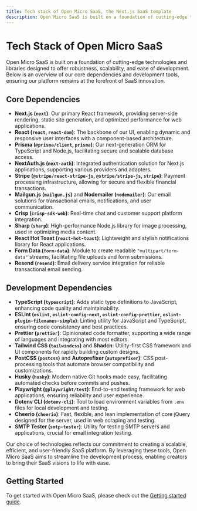 ```yaml
---
title: Tech stack of Open Micro SaaS, the Next.js SaaS template
description: Open Micro SaaS is built on a foundation of cutting-edge technologies and libraries designed to offer robustness, scalability, and ease of development.
---
```


# Tech Stack of Open Micro SaaS

Open Micro SaaS is built on a foundation of cutting-edge technologies and libraries designed to offer robustness, scalability, and ease of development. Below is an overview of our core dependencies and development tools, ensuring our platform remains at the forefront of SaaS innovation.

## Core Dependencies

- **Next.js (`next`)**: Our primary React framework, providing server-side rendering, static site generation, and optimized performance for web applications.
- **React (`react`, `react-dom`)**: The backbone of our UI, enabling dynamic and responsive user interfaces with a component-based architecture.
- **Prisma (`@prisma/client`, `prisma`)**: Our next-generation ORM for TypeScript and Node.js, facilitating secure and scalable database access.
- **NextAuth.js (`next-auth`)**: Integrated authentication solution for Next.js applications, supporting various providers and adapters.
- **Stripe (`@stripe/react-stripe-js`, `@stripe/stripe-js`, `stripe`)**: Payment processing infrastructure, allowing for secure and flexible financial transactions.
- **Mailgun.js (`mailgun.js`)** and **Nodemailer (`nodemailer`)**: Our email solutions for transactional emails, notifications, and user communication.
- **Crisp (`crisp-sdk-web`)**: Real-time chat and customer support platform integration.
- **Sharp (`sharp`)**: High-performance Node.js library for image processing, used in optimizing media content.
- **React Hot Toast (`react-hot-toast`)**: Lightweight and stylish notifications library for React applications.
- **Form Data (`form-data`)**: Module to create readable `"multipart/form-data"` streams, facilitating file uploads and form submissions.
- **Resend (`resend`)**: Email delivery service integration for reliable transactional email sending.

## Development Dependencies

- **TypeScript (`typescript`)**: Adds static type definitions to JavaScript, enhancing code quality and maintainability.
- **ESLint (`eslint`, `eslint-config-next`, `eslint-config-prettier`, `eslint-plugin-filenames-simple`)**: Linting utility for JavaScript and TypeScript, ensuring code consistency and best practices.
- **Prettier (`prettier`)**: Opinionated code formatter, supporting a wide range of languages and integrating with most editors.
- **Tailwind CSS (`tailwindcss`)** and **Shadcn**: Utility-first CSS framework and UI components for rapidly building custom designs.
- **PostCSS (`postcss`)** and **Autoprefixer (`autoprefixer`)**: CSS post-processing tools that automate browser compatibility and customizations.
- **Husky (`husky`)**: Modern native Git hooks made easy, facilitating automated checks before commits and pushes.
- **Playwright (`@playwright/test`)**: End-to-end testing framework for web applications, ensuring reliability and user experience.
- **Dotenv CLI (`dotenv-cli`)**: Tool to load environment variables from `.env` files for local development and testing.
- **Cheerio (`cheerio`)**: Fast, flexible, and lean implementation of core jQuery designed for the server, used in web scraping and testing.
- **SMTP Tester (`smtp-tester`)**: Utility for testing SMTP servers and applications, crucial for email integration testing.

Our choice of technologies reflects our commitment to creating a scalable, efficient, and user-friendly SaaS platform. By leveraging these tools, Open Micro SaaS aims to streamline the development process, enabling creators to bring their SaaS visions to life with ease.

## Getting Started

To get started with Open Micro SaaS, please check out the [Getting started guide](/getting-started).
